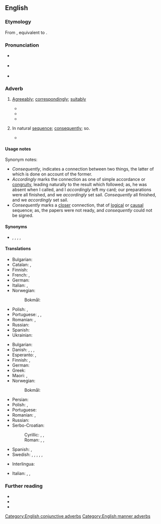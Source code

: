 ==English==

===Etymology===
From {{inh|en|enm|acordingli}}, equivalent to {{suffix|en|according|ly}}.

===Pronunciation===
* {{a|US}} {{IPA|en|/ə.ˈkɔɹ.dɪŋ.li/}}
* {{a|UK}} {{IPA|en|/əˈkɔː(ɹ).dɪŋ.li/}}
* {{audio|en|en-us-accordingly.ogg|Audio (US)}}

===Adverb===
{{en-adv}}

# {{lb|en|manner}} [[agreeably|Agreeably]]; [[correspondingly]]; [[suitably]]
#* {{RQ:Shakespeare Antony and Cleopatra|passage=We may the number of ships behold, and so proceed '''accordingly'''.|3|9}}
#* {{quote-book|en|year=1895|author=H. G. Wells|title=The Time Machine|chapter=X|passage=Now, I still think that for this box of matches to have escaped the wear of time for immemorial years was a strange, and for me, a most fortunate thing. Yet oddly enough I found here a far more unlikely substance, and that was camphor. I found it in a sealed jar, that, by chance, I supposed had been really hermetically sealed. I fancied at first the stuff was paraffin wax, and smashed the jar '''accordingly'''. But the odor of camphor was unmistakable.}}
#* {{quote-book|1=en|year=1987|title= Hang On To Your Horses Doovers|author=Kerry Cue|page=5|text=From the Marvel Mixmaster to the Miracle Microwave, every time a new-fangled gadget has lobbed into the Aussie kitchen, Aussie mums have changed their cooking styles '''accordingly'''.}}
# {{lb|en|conjunctive}} In natural [[sequence]]; [[consequently]]; so.
#* {{quote-journal|1=en|year=1899|month=Feb|author=Joseph Conrad|authorlink=Joseph Conrad|title=The Heart of Darkness|journal=Blackwood's Edinburgh Magazine|page=200|passage='''Accordingly''' a young chap wearing his hat over the left eyebrow, some clerk I suppose, - there must have been clerks in the business, though the house was as still as a house in a city of the dead, - came from somewhere up-stairs, and led me forth.}}

====Usage notes====
Synonym notes:
* ''Consequently'', indicates a connection between two things, the latter of which is done on account of the former.
* ''Accordingly'' marks the connection as one of simple accordance or [[congruity]], leading naturally to the result which followed; as, he was absent when I called, and I ''accordingly'' left my card; our preparations were all finished, and we ''accordingly'' set sail. ''Consequently'' all finished, and we ''accordingly'' set sail.
* ''Consequently'' marks a [[closer]] connection, that of [[logical]] or [[causal]] sequence; as, the papers were not ready, and ''consequently'' could not be signed.

====Synonyms====
* {{l|en|consequently}}, {{l|en|therefore}}, {{l|en|wherefore}}, {{l|en|hence}}, {{l|en|so}}

====Translations====
{{trans-top|agreeably; correspondingly; suitably; in a manner conformable}}
* Bulgarian: {{t+|bg|съответно}}
* Catalan: {{t+|ca|apropiadament}}, {{t|ca|tal com correspon}}
* Finnish: {{t|fi|[[se]]n [[mukaisesti]]}}
* French: {{t+|fr|en conséquence}}, {{t+|fr|conséquemment}}
* German: {{t+|de|dementsprechend}}
* Italian: {{t+|it|conseguentemente}}, {{t|it|di conseguenza}}
* Norwegian: {{t+|no|deretter}}
*: Bokmål: {{t|nb|tilsvarende}}
{{trans-mid}}
* Polish: {{t+|pl|odpowiednio}}, {{t+|pl|stosownie}}
* Portuguese: {{t|pt|correspondentemente}}, {{t|pt|conformemente}}, {{t|pt|acordadamente}}
* Romanian: {{t|ro|în consecință}}, {{t|ro|[[prin]] [[urmare]]}}
* Russian: {{t+|ru|соотве́тственно}}
* Spanish: {{t|es|en consecuencia}}
* Ukrainian: {{t|uk|відпові́дно}}
{{trans-bottom}}

{{trans-top|in natural sequence; consequently; so}}
* Bulgarian: {{t+|bg|следователно}}
* Danish: {{t|da|ergo}}, {{t+|da|derfor}}, {{t|da|altså}}, {{t|da|følgelig}}
* Esperanto: {{t|eo|sekve}}, {{t|eo|laŭ tio sekvas}}
* Finnish: {{t+|fi|niinpä}}, {{t|fi|siispä}}
* German: {{t+|de|logischerweise}}
* Greek: {{t+|el|επομένως}}
* Maori: {{t|mi|nā konei}}, {{t|mi|nō konei}}
* Norwegian:
*: Bokmål: {{t|nb|følgelig}}
{{trans-mid}}
* Persian: {{t|fa|طبیعتاّ|tr=tabiatan|sc=fa-Arab}}
* Polish: {{t+|pl|więc}}, {{t+|pl|zatem}}
* Portuguese: {{t+|pt|consequentemente}}
* Romanian: {{t|ro|în conformitate}}, {{t|ro|[[ca]] [[atare]]}}
* Russian: {{t+|ru|сле́довательно}}
* Serbo-Croatian:
*: Cyrillic: {{t|sh|да̏кле̄}}, {{t|sh|сто̏га̄}}, {{t|sh|према томе}}
*: Roman: {{t+|sh|dȁklē}}, {{t+|sh|stȍgā}}, {{t|sh|prema tome}}
* Spanish: {{t+|es|por consiguiente}}, {{t|es|consecuentemente}}
* Swedish: {{t+|sv|därför}}, {{t+|sv|alltså}}, {{t-check|sv|följligen}}, {{t+|sv|följaktligen}}, {{t|sv|på grund af detta}}, {{t|sv|på denna grund}}
{{trans-bottom}}

{{checktrans-top}}
* Interlingua: {{t-check|ia|in consequentia}}
{{trans-mid}}
* Italian: {{t-check|it|di conseguenza}}, {{t-check|it|in conformità a}}, {{t+check|it|conformemente}}
{{trans-bottom}}

===Further reading===
* {{R:Webster 1913}}
* {{R:Century 1911}}
* {{R:OneLook}}

[[Category:English conjunctive adverbs]]
[[Category:English manner adverbs]]